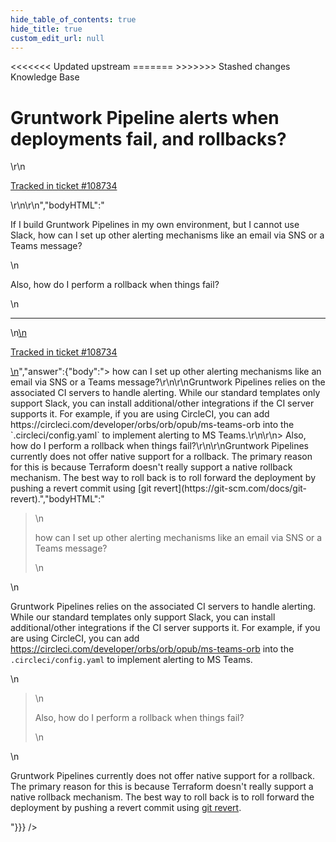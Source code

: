 ```yaml
---
hide_table_of_contents: true
hide_title: true
custom_edit_url: null
---
```



<head>
<<<<<<< Updated upstream
  <link rel="canonical" href="https://github.com/tnn-tnn-tnn-tnn-tnn-gruntwork-io/knowledge-base/discussions/452" />
=======
  <link rel="canonical" href="https://github.com/tnn-gruntwork-io/knowledge-base/discussions/452" />
>>>>>>> Stashed changes
</head>

<CenterLayout>
<span className="searchCategory">Knowledge Base</span>
<h1>Gruntwork Pipeline alerts when deployments fail, and rollbacks?</h1>
<GitHub discussion={{"id":"D_kwDOF8slf84APwhd","number":452,"author":{"login":"iangrunt"},"title":"Gruntwork Pipeline alerts when deployments fail, and rollbacks?","body":"\r\nIf I build Gruntwork Pipelines in my own environment, but I cannot use Slack, how can I set up other alerting mechanisms like an email via SNS or a Teams message? \r\n\r\nAlso, how do I perform a rollback when things fail?\r\n\r\n---\r\n\r\n<ins datetime=\"2022-06-09T14:08:49Z\">\r\n  <p><a href=\"https://support.gruntwork.io/hc/requests/108734\">Tracked in ticket #108734</a></p>\r\n</ins>\r\n","bodyHTML":"<p dir=\"auto\">If I build Gruntwork Pipelines in my own environment, but I cannot use Slack, how can I set up other alerting mechanisms like an email via SNS or a Teams message?</p>\n<p dir=\"auto\">Also, how do I perform a rollback when things fail?</p>\n<hr>\n<ins datetime=\"2022-06-09T14:08:49Z\">\n  <p dir=\"auto\"><a href=\"https://support.gruntwork.io/hc/requests/108734\" rel=\"nofollow\">Tracked in ticket #108734</a></p>\n</ins>","answer":{"body":"> how can I set up other alerting mechanisms like an email via SNS or a Teams message?\r\n\r\nGruntwork Pipelines relies on the associated CI servers to handle alerting. While our standard templates only support Slack, you can install additional/other integrations if the CI server supports it. For example, if you are using CircleCI, you can add https://circleci.com/developer/orbs/orb/opub/ms-teams-orb into the `.circleci/config.yaml` to implement alerting to MS Teams.\r\n\r\n> Also, how do I perform a rollback when things fail?\r\n\r\nGruntwork Pipelines currently does not offer native support for a rollback. The primary reason for this is because Terraform doesn't really support a native rollback mechanism. The best way to roll back is to roll forward the deployment by pushing a revert commit using [git revert](https://git-scm.com/docs/git-revert).","bodyHTML":"<blockquote>\n<p dir=\"auto\">how can I set up other alerting mechanisms like an email via SNS or a Teams message?</p>\n</blockquote>\n<p dir=\"auto\">Gruntwork Pipelines relies on the associated CI servers to handle alerting. While our standard templates only support Slack, you can install additional/other integrations if the CI server supports it. For example, if you are using CircleCI, you can add <a href=\"https://circleci.com/developer/orbs/orb/opub/ms-teams-orb\" rel=\"nofollow\">https://circleci.com/developer/orbs/orb/opub/ms-teams-orb</a> into the <code class=\"notranslate\">.circleci/config.yaml</code> to implement alerting to MS Teams.</p>\n<blockquote>\n<p dir=\"auto\">Also, how do I perform a rollback when things fail?</p>\n</blockquote>\n<p dir=\"auto\">Gruntwork Pipelines currently does not offer native support for a rollback. The primary reason for this is because Terraform doesn't really support a native rollback mechanism. The best way to roll back is to roll forward the deployment by pushing a revert commit using <a href=\"https://git-scm.com/docs/git-revert\" rel=\"nofollow\">git revert</a>.</p>"}}} />

</CenterLayout>
  

<!-- ##DOCS-SOURCER-START
{
  "sourcePlugin": "github-discussions",
  "hash": "aef1a0c7e095c250be01abbb556ec404"
}
##DOCS-SOURCER-END -->
